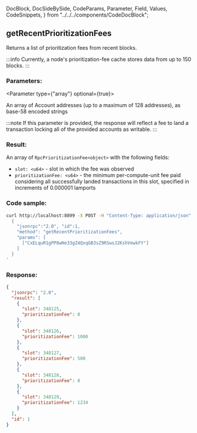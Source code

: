   DocBlock,
  DocSideBySide,
  CodeParams,
  Parameter,
  Field,
  Values,
  CodeSnippets,
} from "../../../components/CodeDocBlock";

<DocBlock>

## getRecentPrioritizationFees

Returns a list of prioritization fees from recent blocks.

:::info
Currently, a node's prioritization-fee cache stores data from up to 150 blocks.
:::

<DocSideBySide>
<CodeParams>

### Parameters:

<Parameter type={"array"} optional={true}>

An array of Account addresses (up to a maximum of 128 addresses), as base-58 encoded strings

:::note
If this parameter is provided, the response will reflect a fee to land a transaction locking all of the provided accounts as writable.
:::

</Parameter>

### Result:

An array of `RpcPrioritizationFee<object>` with the following fields:

- `slot: <u64>` - slot in which the fee was observed
- `prioritizationFee: <u64>` - the minimum per-compute-unit fee paid considering all successfully landed transactions in this slot, specified in increments of 0.000001 lamports

</CodeParams>

<CodeSnippets>

### Code sample:

```bash
curl http://localhost:8899 -X POST -H "Content-Type: application/json" -d '
  {
    "jsonrpc":"2.0", "id":1,
    "method": "getRecentPrioritizationFees",
    "params": [
      ["CxELquR1gPP8wHe33gZ4QxqGB3sZ9RSwsJ2KshVewkFY"]
    ]
  }
'
```

### Response:

```json
{
  "jsonrpc": "2.0",
  "result": [
    {
      "slot": 348125,
      "prioritizationFee": 0
    },
    {
      "slot": 348126,
      "prioritizationFee": 1000
    },
    {
      "slot": 348127,
      "prioritizationFee": 500
    },
    {
      "slot": 348128,
      "prioritizationFee": 0
    },
    {
      "slot": 348129,
      "prioritizationFee": 1234
    }
  ],
  "id": 1
}
```

</CodeSnippets>
</DocSideBySide>
</DocBlock>
